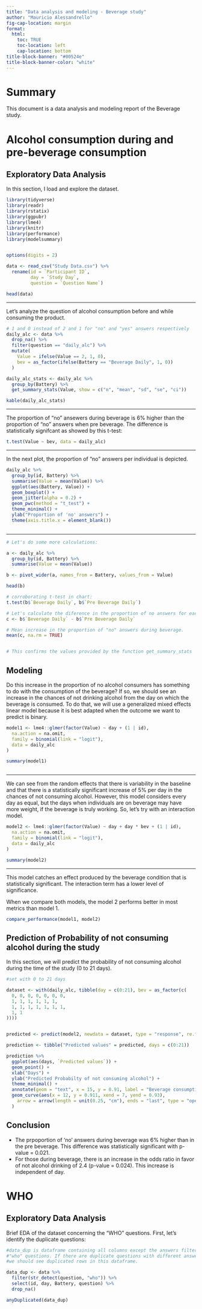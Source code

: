 ```yaml
---
title: "Data analysis and modeling - Beverage study"
author: "Mauricio Alessandrello"
fig-cap-location: margin
format: 
  html:
    toc: TRUE
    toc-location: left
    cap-location: bottom
title-block-banner: "#00524e"
title-block-banner-color: "white"
---
```


# Summary

This document is a data analysis and modeling report of the Beverage study.

# Alcohol consumption during and pre-beverage consumption

## Exploratory Data Analysis 

In this section, I load and explore the dataset. 

```r

library(tidyverse)
library(readr)
library(rstatix)
library(ggpubr)
library(lme4)
library(knitr)
library(performance)
library(modelsummary)


options(digits = 2)

data <- read_csv("Study Data.csv") %>%
  rename(id = `Participant ID`,
         day = `Study Day`,
         question = `Question Name`)

head(data)


```
***

Let's analyze the question of alcohol consumption before and while consuming the product.

```r
# 1 and 0 instead of 2 and 1 for "no" and "yes" answers respectively
daily_alc <- data %>%
  drop_na() %>%
  filter(question == "daily_alc") %>%
  mutate(
    Value = ifelse(Value == 2, 1, 0),
    bev = as_factor(ifelse(Battery == "Beverage Daily", 1, 0))
  )

daily_alc_stats <- daily_alc %>%
  group_by(Battery) %>%
  get_summary_stats(Value, show = c("n", "mean", "sd", "se", "ci"))

kable(daily_alc_stats)


```
***
The proportion of "no" ansewers during beverage is 6% higher than the proportion of "no" answers when pre beverage. The difference is statistically signifcant as showed by this t-test:
```r
t.test(Value ~ bev, data = daily_alc)

```
***

In the next plot, the proportion of "no" answers per individual is depicted.

```r

daily_alc %>%
  group_by(id, Battery) %>%
  summarise(Value = mean(Value)) %>%
  ggplot(aes(Battery, Value)) +
  geom_boxplot() +
  geom_jitter(alpha = 0.2) +
  geom_pwc(method = "t_test") +
  theme_minimal() +
  ylab("Proportion of 'no' answers") +
  theme(axis.title.x = element_blank())



```
***
```r
# Let's do some more calculations:

a <- daily_alc %>%
  group_by(id, Battery) %>%
  summarise(Value = mean(Value))

b <- pivot_wider(a, names_from = Battery, values_from = Value)

head(b)

# corroborating t-test in chart:
t.test(b$`Beverage Daily`, b$`Pre Beverage Daily`)

# Let's calculate the diference in the proportion of no answers for each participant:
c <- b$`Beverage Daily` - b$`Pre Beverage Daily`

# Mean increase in the proportion of "no" answers during beverage.
mean(c, na.rm = TRUE)


# This confirms the values provided by the function get_summary_stats

```

## Modeling

Do this increase in the proportion of no alcohol consumers has something to do with the consumption of the beverage? If so, we should see an increase in the chances of not drinking alcohol from the day on which the beverage is consumed. To do that, we will use a generalized mixed effects linear model because it is best adapted when the outcome we want to predict is binary.


```r


model1 <- lme4::glmer(factor(Value) ~ day + (1 | id),
  na.action = na.omit,
  family = binomial(link = "logit"),
  data = daily_alc
)

summary(model1)



```
***

We can see from the random effects that there is variability in the baseline and that there is a statistically significant increase of 5% per day in the chances of not consuming alcohol. However, this model considers every day as equal, but the days when individuals are on beverage may have more weight, if the beverage is truly working. So, let's try with an interaction model. 

```r
model2 <- lme4::glmer(factor(Value) ~ day + day * bev + (1 | id),
  na.action = na.omit,
  family = binomial(link = "logit"),
  data = daily_alc
)

summary(model2)
```
***
This model catches an effect produced by the beverage condition that is statistically significant. The interaction term has a lower level of significance.

When we compare both models, the model 2 performs better in most metrics than model 1.

```r

compare_performance(model1, model2)

```

## Prediction of Probability of not consuming alcohol during the study

In this section, we will predict the probability of not consuming alcohol during the time of the study (0 to 21 days).

```r

#set with 0 to 21 days

dataset <- with(daily_alc, tibble(day = c(0:21), bev = as_factor(c(
  0, 0, 0, 0, 0, 0, 0,
  1, 1, 1, 1, 1, 1,
  1, 1, 1, 1, 1, 1, 1,
  1, 1
))))


predicted <- predict(model2, newdata = dataset, type = "response", re.form = NA)

prediction <- tibble("Predicted values" = predicted, days = c(0:21))

prediction %>%
  ggplot(aes(days, `Predicted values`)) +
  geom_point() +
  xlab("Days") +
  ylab("Predicted Probabilty of not consuming alcohol") +
  theme_minimal() +
  annotate(geom = "text", x = 15, y = 0.91, label = "Beverage consumption starts here") +
  geom_curve(aes(x = 12, y = 0.911, xend = 7, yend = 0.93),
    arrow = arrow(length = unit(0.25, "cm"), ends = "last", type = "open")
  )

```

## Conclusion

* The prpoportion of 'no' answers during beverage was 6% higher than in the pre beverage. This difference was statistically significant with p-value = 0.021.
* For those during beverage, there is an increase in the odds ratio in favor of not alcohol drinking of 2.4 (p-value = 0.024). This increase is independent of day.



# WHO 

## Exploratory Data Analysis

Brief EDA of the dataset concerning the "WHO" questions. First, let's identify the duplicate questions:

```r
#data_dup is dataframe containing all columns except the answers filtering by 
#"who" questions. If there are duplicate questions with different answers,
#we should see duplicated rows in this dataframe.

data_dup <- data %>% 
  filter(str_detect(question, "who")) %>% 
  select(id, day, Battery, question) %>% 
  drop_na()

anyDuplicated(data_dup)

```


